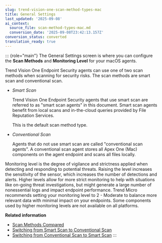 ```yaml
---
slug: trend-vision-one-scan-method-types-mac
title: General Settings
last_updated: '2025-09-08'
ai_context:
  source_file: scan-method-types-mac.md
  conversion_date: '2025-09-08T23:42:13.157Z'
conversion_status: converted
translation_ready: true
---
```


::: {role="main"}
The General Settings screen is where you can configure the **Scan Methods** and **Monitoring Level** for your macOS agents.

Trend Vision One Endpoint Security agents can use one of two scan methods when scanning for security risks. The scan methods are smart scan and conventional scan.

- *Smart Scan*

  Trend Vision One Endpoint Security agents that use smart scan are referred to as "smart scan agents" in this document. Smart scan agents benefit from local scans and in-the-cloud queries provided by File Reputation Services.

  This is the default scan method type.

- *Conventional Scan*

  Agents that do not use smart scan are called "conventional scan agents". A conventional scan agent stores all Apex One (Mac) components on the agent endpoint and scans all files locally.

Monitoring level is the degree of vigilance and strictness applied when detecting and responding to potential threats. Raising the level increases the sensitivity of the sensor, which increases the number of detections and alerts. Higher levels allow for more strict monitoring to help with situations like on-going threat investigations, but might generate a large number of nonessential logs and impact endpoint performance. Trend Micro recommends setting your monitoring level to 2 - Moderate to balance more relevant data with minimal impact on your endpoints. Some components used by higher monitoring levels are not available on all platforms.

**Related information**

- [Scan Methods Compared](scan-methods-compared.mdx)
- [Switching from Smart Scan to Conventional Scan](switch-smart-conventional-scan.mdx)
- [Switching from Conventional Scan to Smart Scan](conventional-scan-to-smart-scan.mdx)
:::
